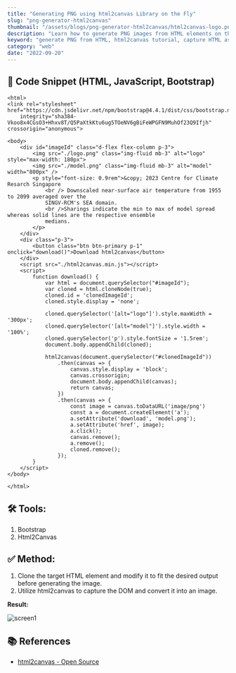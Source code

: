 ```yaml
---
title: "Generating PNG using html2canvas Library on the Fly"
slug: "png-generator-html2canvas"
thumbnail: "/assets/blogs/png-generator-html2canvas/html2canvas-logo.png"
description: "Learn how to generate PNG images from HTML elements on the fly using the html2canvas JavaScript library."
keyword: "generate PNG from HTML, html2canvas tutorial, capture HTML as image, download HTML as PNG, html2canvas custom image, html2canvas download PNG, HTML to PNG using js"
category: "web"
date: "2022-09-20"
---
```



## 🔗 Code Snippet (HTML, JavaScript, Bootstrap)

```
<html>
<link rel="stylesheet" href="https://cdn.jsdelivr.net/npm/bootstrap@4.4.1/dist/css/bootstrap.min.css"
    integrity="sha384-Vkoo8x4CGsO3+Hhxv8T/Q5PaXtkKtu6ug5TOeNV6gBiFeWPGFN9MuhOf23Q9Ifjh" crossorigin="anonymous">

<body>
    <div id="imageId" class="d-flex flex-column p-3">
        <img src="./logo.png" class="img-fluid mb-3" alt="logo" style="max-width: 180px">
        <img src="./model.png" class="img-fluid mb-3" alt="model" width="800px" />
        <p style="font-size: 0.9rem">&copy; 2023 Centre for Climate Resarch Singapore
            <br /> Downscaled near-surface air temperature from 1955 to 2099 averaged over the
            SINGV-RCM's SEA domain.
            <br />Sharings indicate the min to max of model spread whereas solid lines are the respective ensemble
            medians.
        </p>
    </div>
    <div class="p-3">
        <button class="btn btn-primary p-1" onclick="download()">Download html2canvas</button>
    </div>
    <script src="./html2canvas.min.js"></script>
    <script>
        function download() {
            var html = document.querySelector("#imageId");
            var cloned = html.cloneNode(true);
            cloned.id = 'clonedImageId';
            cloned.style.display = 'none';

            cloned.querySelector('[alt="logo"]').style.maxWidth = '300px';
            cloned.querySelector('[alt="model"]').style.width = '100%';
            cloned.querySelector('p').style.fontSize = '1.5rem';
            document.body.appendChild(cloned);

            html2canvas(document.querySelector("#clonedImageId"))
                .then(canvas => {
                    canvas.style.display = 'block';
                    canvas.crossorigin;
                    document.body.appendChild(canvas);
                    return canvas;
                })
                .then(canvas => {
                    const image = canvas.toDataURL('image/png')
                    const a = document.createElement('a');
                    a.setAttribute('download', 'model.png');
                    a.setAttribute('href', image);
                    a.click();
                    canvas.remove();
                    a.remove();
                    cloned.remove();
                });
        }
    </script>
</body>

</html>
```

## 🛠️ Tools:

1. Bootstrap
2. Html2Canvas


## ✅ Method:

1. Clone the target HTML element and modify it to fit the desired output before generating the image.
2. Utilize html2canvas to capture the DOM and convert it into an image.

**Result:**

![screen1](/assets/blogs/png-generator-html2canvas/outcome.png)

## 📚 References

- [html2canvas - Open Source](https://html2canvas.hertzen.com/)